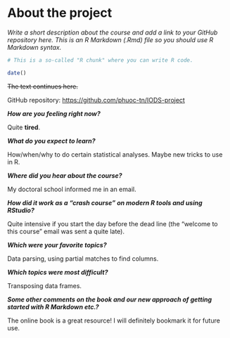
# About the project

*Write a short description about the course and add a link to your GitHub repository here. This is an R Markdown (.Rmd) file so you should use R Markdown syntax.*

```r
# This is a so-called "R chunk" where you can write R code.

date()

```
~~The text continues here.~~

GitHub repository: <https://github.com/phuoc-tn/IODS-project>

***How are you feeling right now?***

Quite **tired**.

***What do you expect to learn?***

How/when/why to do certain statistical analyses. Maybe new tricks to use in R.

***Where did you hear about the course?***

My doctoral school informed me in an email.

***How did it work as a "crash course" on modern R tools and using RStudio?***

Quite intensive if you start the day before the dead line (the "welcome to this course" email was sent a quite late).

***Which were your favorite topics?***

Data parsing, using partial matches to find columns.

***Which topics were most difficult?***

Transposing data frames.

***Some other comments on the book and our new approach of getting started with R Markdown etc.?***

The online book is a great resource! I will definitely bookmark it for future use.

